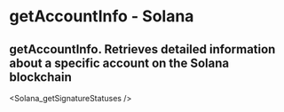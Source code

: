 # getAccountInfo - Solana

## getAccountInfo.  Retrieves detailed information about a specific account on the Solana blockchain


<Solana_getSignatureStatuses />
